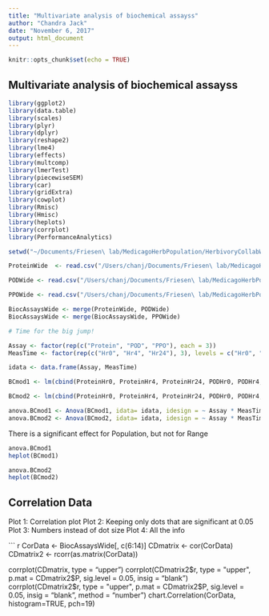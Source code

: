 ```yaml
---
title: "Multivariate analysis of biochemical assayss"
author: "Chandra Jack"
date: "November 6, 2017"
output: html_document
---
```


```r
knitr::opts_chunk$set(echo = TRUE)
```

## Multivariate analysis of biochemical assayss



```r
library(ggplot2)
library(data.table)
library(scales)
library(plyr)
library(dplyr)
library(reshape2)
library(lme4)
library(effects)
library(multcomp)
library(lmerTest)
library(piecewiseSEM)
library(car)
library(gridExtra)
library(cowplot)
library(Rmisc)
library(Hmisc)
library(heplots)
library(corrplot)
library(PerformanceAnalytics)
```


```r
setwd("~/Documents/Friesen\ lab/MedicagoHerbPopulation/HerbivoryCollabWSU/Data/ProcessedData/")

ProteinWide  <- read.csv("/Users/chanj/Documents/Friesen\ lab/MedicagoHerbPopulation/HerbivoryCollabWSU/Data/ProcessedData/ProteinWideFormat25Oct2017.csv")

PODWide <- read.csv("/Users/chanj/Documents/Friesen\ lab/MedicagoHerbPopulation/HerbivoryCollabWSU/Data/ProcessedData/PeroxidaselDataWideFormat25Oct2017.csv")

PPOWide <- read.csv("/Users/chanj/Documents/Friesen\ lab/MedicagoHerbPopulation/HerbivoryCollabWSU/Data/ProcessedData/PolyphenolDataWideFormat25Oct2017.csv")

BiocAssaysWide <- merge(ProteinWide, PODWide)
BiocAssaysWide <- merge(BiocAssaysWide, PPOWide)

# Time for the big jump! 

Assay <- factor(rep(c("Protein", "POD", "PPO"), each = 3))
MeasTime <- factor(rep(c("Hr0", "Hr4", "Hr24"), 3), levels = c("Hr0", "Hr4", "Hr24"))

idata <- data.frame(Assay, MeasTime)

```

``` r
BCmod1 <- lm(cbind(ProteinHr0, ProteinHr4, ProteinHr24, PODHr0, PODHr4, PODHr24,PPOHr0, PPOHr4, PPOHr24) ~ Range, data = BiocAssaysWide)

BCmod2 <- lm(cbind(ProteinHr0, ProteinHr4, ProteinHr24, PODHr0, PODHr4, PODHr24,PPOHr0, PPOHr4, PPOHr24) ~ Site, data = BiocAssaysWide)

anova.BCmod1 <- Anova(BCmod1, idata= idata, idesign = ~ Assay * MeasTime, iterm = "Assay:MeasTime", type = 3)
anova.BCmod2 <- Anova(BCmod2, idata= idata, idesign = ~ Assay * MeasTime,iterm = "Assay:MeasTime", type = 3)

```

There is a significant effect for Population, but not for Range

``` r
anova.BCmod1
heplot(BCmod1)

anova.BCmod2
heplot(BCmod2)
```

## Correlation Data

Plot 1: Correlation plot
Plot 2: Keeping only dots that are significant at 0.05
Plot 3: Numbers instead of dot size
Plot 4: All the info

``` r
CorData <- BiocAssaysWide[, c(6:14)]
CDmatrix <- cor(CorData)
CDmatrix2 <- rcorr(as.matrix(CorData))

corrplot(CDmatrix, type = "upper")
corrplot(CDmatrix2$r, type = "upper", p.mat = CDmatrix2$P, sig.level = 0.05, insig = "blank")
corrplot(CDmatrix2$r, type = "upper", p.mat = CDmatrix2$P, sig.level = 0.05, insig = "blank", method = "number")
chart.Correlation(CorData, histogram=TRUE, pch=19)
